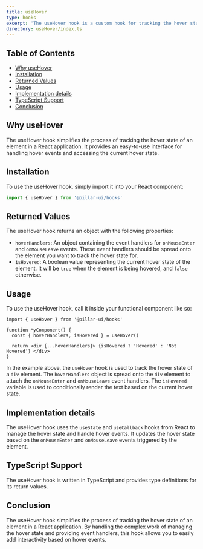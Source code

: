 ```yaml
---
title: useHover
type: hooks
excerpt: 'The useHover hook is a custom hook for tracking the hover state of an element. It provides event handlers for onMouseEnter and onMouseLeave, and a boolean value representing the current hover state.'
directory: useHover/index.ts
---
```


## Table of Contents

- [Why useHover](#why-usehover)
- [Installation](#installation)
- [Returned Values](#returned-values)
- [Usage](#usage)
- [Implementation details](#implementation-details)
- [TypeScript Support](#typescript-support)
- [Conclusion](#conclusion)

## Why useHover

The useHover hook simplifies the process of tracking the hover state of an element in a React application. It provides an easy-to-use interface for handling hover events and accessing the current hover state.

## Installation

To use the useHover hook, simply import it into your React component:

```ts
import { useHover } from '@pillar-ui/hooks'
```

## Returned Values

The useHover hook returns an object with the following properties:

- `hoverHandlers`: An object containing the event handlers for `onMouseEnter` and `onMouseLeave` events. These event handlers should be spread onto the element you want to track the hover state for.
- `isHovered`: A boolean value representing the current hover state of the element. It will be `true` when the element is being hovered, and `false` otherwise.

## Usage

To use the useHover hook, call it inside your functional component like so:

```tsx
import { useHover } from '@pillar-ui/hooks'

function MyComponent() {
  const { hoverHandlers, isHovered } = useHover()

  return <div {...hoverHandlers}> {isHovered ? 'Hovered' : 'Not Hovered'} </div>
}
```

In the example above, the `useHover` hook is used to track the hover state of a `div` element. The `hoverHandlers` object is spread onto the `div` element to attach the `onMouseEnter` and `onMouseLeave` event handlers. The `isHovered` variable is used to conditionally render the text based on the current hover state.

## Implementation details

The useHover hook uses the `useState` and `useCallback` hooks from React to manage the hover state and handle hover events. It updates the hover state based on the `onMouseEnter` and `onMouseLeave` events triggered by the element.

## TypeScript Support

The useHover hook is written in TypeScript and provides type definitions for its return values.

## Conclusion

The useHover hook simplifies the process of tracking the hover state of an element in a React application. By handling the complex work of managing the hover state and providing event handlers, this hook allows you to easily add interactivity based on hover events.
